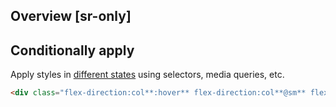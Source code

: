 ## Overview [sr-only]
<Overview/>

## Conditionally apply
Apply styles in [different states](/docs/states-and-queries) using selectors, media queries, etc.
```html
<div class="flex-direction:col**:hover** flex-direction:col**@sm** flex-direction:col**@dark** flex-direction:col**@print**">…</div>
```


